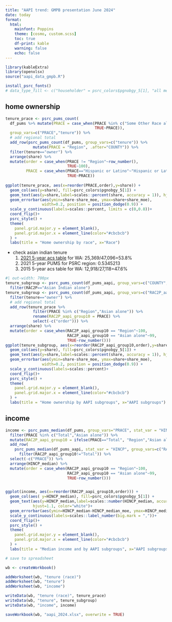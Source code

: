 ```yaml
---
title: "AAPI trend: GMPB presentation June 2024"
date: today
format: 
  html:
    mainfont: Poppins
    theme: [cosmo, custom.scss]
    toc: true
    df-print: kable
    warning: false
    echo: false
---
```


```r
library(kableExtra)
library(openxlsx)
source("aapi_data_gmpb.R")

install_psrc_fonts()
# data_type_fill <- c("householder" = psrc_colors$pgnobgy_5[1], "all members" = psrc_colors$pgnobgy_5[2])
```


## home ownership
```r
tenure_prace <- psrc_pums_count(
  df_pums %>% mutate(PRACE = case_when(PRACE %in% c("Some Other Race alone", "Two or More Races")~"Other",
                                       TRUE~PRACE)), 
  group_vars=c("PRACE","tenure")) %>%
  # add regional total
  add_row(psrc_pums_count(df_pums, group_vars=c("tenure")) %>%
            mutate(PRACE = "Region", .after="COUNTY")) %>%
  filter(tenure=="owner") %>%
  arrange(share) %>%
  mutate(order = case_when(PRACE != "Region"~row_number(),
                           TRUE~100),
         PRACE = case_when(PRACE=="Hispanic or Latino"~"Hispanic or Latinx",
                           TRUE~PRACE))
                           
ggplot(tenure_prace, aes(x=reorder(PRACE,order),y=share)) +
  geom_col(aes(y=share), fill=psrc_colors$pgnobgy_5[1]) +
  geom_text(aes(y=share,label=scales::percent(share, accuracy = 1)), hjust=1.6, color="white")+
  geom_errorbar(aes(ymin=share-share_moe, ymax=share+share_moe),
                width=0.2, position = position_dodge(0.9)) +
  scale_y_continuous(labels=scales::percent, limits = c(0,0.8))+
  coord_flip()+
  psrc_style() +
  theme(
    panel.grid.major.y = element_blank(),
    panel.grid.major.x = element_line(color="#cbcbcb")
  ) +
  labs(title = "Home ownership by race", x="Race")

```
- check asian indian tenure
  1. [2021 5-year acs table](https://data.census.gov/table/ACSDT5YSPT2021.B25003?t=-04:Owner/Renter%20(Tenure)&g=040XX00US53) for WA: 25,369/47,096=53.8%
  2. 2021 5-year PUMS for PSRC region: 0.5345213
  3. 2015 5-year acs table for WA: 12,918/27,118=47.6%

```r
#| out-width: 700px
tenure_subgroup <- psrc_pums_count(df_pums_aapi, group_vars=c("COUNTY","RAC2P","tenure")) %>%
  filter(RAC2P=="Asian Indian alone")
tenure_subgroup <- psrc_pums_count(df_pums_aapi, group_vars=c("RAC2P_aapi_group10","tenure")) %>%
  filter(tenure=="owner") %>%
  # add regional total
  add_row(tenure_prace %>%
            filter(PRACE %in% c("Region","Asian alone")) %>%
            rename(RAC2P_aapi_group10 = PRACE) %>%
            select(-c("order"))) %>%
  arrange(share) %>%
  mutate(order = case_when(RAC2P_aapi_group10 == "Region"~100,
                           RAC2P_aapi_group10 == "Asian alone"~99,
                           TRUE~row_number()))
ggplot(tenure_subgroup, aes(x=reorder(RAC2P_aapi_group10,order),y=share)) +
  geom_col(aes(y=share), fill=psrc_colors$pgnobgy_5[1]) +
  geom_text(aes(y=share,label=scales::percent(share, accuracy = 1)), hjust=1.6, color="white")+
  geom_errorbar(aes(ymin=share-share_moe, ymax=share+share_moe),
                width=0.2, position = position_dodge(0.9)) +
  scale_y_continuous(labels=scales::percent)+
  coord_flip()+
  psrc_style() +
  theme(
    panel.grid.major.y = element_blank(),
    panel.grid.major.x = element_line(color="#cbcbcb")
  ) +
  labs(title = "Home ownership by AAPI subgroups", x="AAPI subgroups")

```


## income

```r
income <- psrc_pums_median(df_pums, group_vars="PRACE", stat_var = "HINCP") %>%
  filter(PRACE %in% c("Total","Asian alone")) %>%
  mutate(RAC2P_aapi_group10 = ifelse(PRACE=="Total", "Region","Asian alone"), .after="COUNTY") %>% 
  add_row(
    psrc_pums_median(df_pums_aapi, stat_var = "HINCP", group_vars=c("RAC2P_aapi_group10")) %>%
      filter(RAC2P_aapi_group10!="Total")) %>%
  select(-c("PRACE")) %>%
  arrange(HINCP_median) %>%
  mutate(order = case_when(RAC2P_aapi_group10 == "Region"~100,
                           RAC2P_aapi_group10 == "Asian alone"~99,
                           TRUE~row_number()))


ggplot(income, aes(x=reorder(RAC2P_aapi_group10,order))) +
  geom_col(aes( y=HINCP_median), fill=psrc_colors$pgnobgy_5[1]) +
  geom_text(aes(y=HINCP_median,label=scales::number(HINCP_median, accuracy = 1000,big.mark = ",")), 
            hjust=1.1, color="white")+
  geom_errorbar(aes(ymin=HINCP_median-HINCP_median_moe, ymax=HINCP_median+HINCP_median_moe), width=0.2) +
  scale_y_continuous(labels=scales::label_number(big.mark = ","))+
  coord_flip()+
  psrc_style() +
  theme(
    panel.grid.major.y = element_blank(),
    panel.grid.major.x = element_line(color="#cbcbcb")
  ) +
  labs(title = "Median income and by AAPI subgroups", x="AAPI subgroups")
```

```r
# save to spreadsheet

wb <- createWorkbook()

addWorksheet(wb, "tenure (race)")
addWorksheet(wb, "tenure")
addWorksheet(wb, "income")

writeData(wb, "tenure (race)", tenure_prace)
writeData(wb, "tenure", tenure_subgroup)
writeData(wb, "income", income)

saveWorkbook(wb, "aapi_2024.xlsx", overwrite = TRUE)
```


